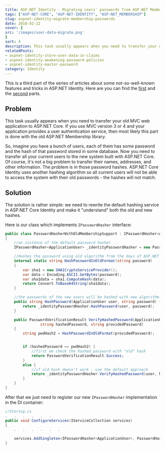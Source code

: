```yaml
---
title: ASP.NET Identity - Migrating users' passwords from ASP.NET Membership
tags: ["ASP-NET-CORE", "ASP-NET-IDENTITY", "ASP-NET_MEMBERSHIP"]
slug: aspnet-identity-migrate-membership-passwords
date: 2018-02-22
cover: {
src: '/images/user-data-migrate.png'
}
sort: 4
description: This task usually appears when you need to transfer your old MVC web application to ASP.NET Core. If you use MVC version 3 or 4 and your application provides a user authentication service, then most likely this part is done with the old ASP.NET Membership library
relatedPosts:
- aspnet-identity-store-user-data-in-claims
- aspnet-identity-weakening-password-policies
- aspnet-identity-master-password
category: Identity
---
```


This is a third part of the series of articles about some not-so-well-known features and tricks in ASP.NET Identity.
Here are you can find the [first](add-extra-user-claims-aspnet-core-webapp) and the [second](aspnet-identity-weakening-password-policies) parts.

## Problem

This task usually appears when you need to transfer your old MVC web application to ASP.NET Core. If you use MVC version 3 or 4 and your application provides a user authentication service, then most likely this part is done with the old ASP.NET Membership library.

So, imagine you have a bunch of users, each of them has some password and the hash of that password stored in some database. Now you need to transfer all your current users to the new system built with ASP.NET Core.
Of course, it's not a big problem to transfer their names, addresses, and other information. The problem is in those password hashes. ASP.NET Core Identity uses another hashing algorithm so all current users will not be able to access the system with their old passwords - the hashes will not match.

## Solution
The solution is rather simple: we need to rewrite the default hashing service in ASP.NET Core Identity and make it "understand" both the old and new hashes.

Here is our class which implements `IPassowrdHasher` interface:

```csharp
public class PasswordHasherWithOldMembershipSupport : IPasswordHasher<ApplicationUser>
{
	//an instance of the default password hasher
	IPasswordHasher<ApplicationUser> _identityPasswordHasher = new PasswordHasher<ApplicationUser>();

	//Hashes the password using old algorithm from the days of ASP.NET Membership
	internal static string HashPasswordInOldFormat(string password)
	{
		var sha1 = new SHA1CryptoServiceProvider();
		var data = Encoding.ASCII.GetBytes(password);
		var sha1data = sha1.ComputeHash(data);
		return Convert.ToBase64String(sha1data);
	}

	//the passwords of the new users will be hashed with new algorithm
	public string HashPassword(ApplicationUser user, string password) {
		return _identityPasswordHasher.HashPassword(user, password);
	}

	public PasswordVerificationResult VerifyHashedPassword(ApplicationUser user,
				string hashedPassword, string providedPassword)
	{
		string pwdHash2 = HashPasswordInOldFormat(providedPassword);


		if (hashedPassword == pwdHash2) {
			//first we check the hashed password with "old" hash
			return PasswordVerificationResult.Success;
		}
		else {
			//if old hash doesn't work - use the default approach
			return _identityPasswordHasher.VerifyHashedPassword(user, hashedPassword, providedPassword);
		}
	}
}
```

After that we just need to register our new `IPasswordHasher` implementation in the DI container:


```csharp
//Startup.cs
.   .   .   .   .   .
public void ConfigureServices(IServiceCollection services)
{
    .   .   .   .   .   .

    services.AddSingleton<IPasswordHasher<ApplicationUser>, PasswordHasherWithOldMembershipSupport>();
}
```